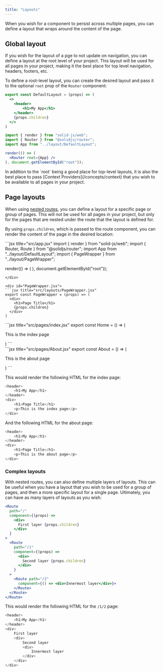 ```yaml
---
title: "Layouts"
---
```


When you wish for a component to persist across multiple pages, you can define a layout that wraps around the content of the page.

## Global layout

If you wish for the layout of a pge to not update on navigation, you can define a layout at the root level of your project.
This layout will be used for all pages in your project, making it the best place for top level navigation, headers, footers, etc.

To define a root-level layout, you can create the desired layout and pass it to the optional `root` prop of the `Router` component:

```jsx title="src/layouts/DefaultLayout.jsx"
export const DefaultLayout = (props) => (
  <>
    <header>
        <h1>My App</h1>
    </header>
    {props.children}
  </>
)
```

```jsx title="src/app.jsx"
import { render } from "solid-js/web";
import { Router } from "@solidjs/router";
import App from "../layout/DefaultLayout";

render(() => (
  <Router root={App} />
), document.getElementById("root"));
```

<Callout>
  In addition to the `root` being a good place for top-level layouts, it is also the best place to pass [Context Providers](/concepts/context) that you wish to be available to all pages in your project.
</Callout>

## Page layouts

When using [nested routes](/solid-router/concepts/nested-routes), you can define a layout for a specific page or group of pages.
This will not be used for all pages in your project, but only for the pages that are nested under the route that the layout is defined for.

By using `props.children`, which is passed to the route component, you can render the content of the page in the desired location:

<TabsCodeBlocks>

<div id="App.jsx">
```jsx title="src/app.jsx"
import { render } from "solid-js/web";
import { Router, Route } from "@solidjs/router";
import App from "../layout/DefaultLayout";
import { PageWrapper } from "../layout/PageWrapper";

render(() => (
  <Router root={App}>
    <Route path="/" component={PageWrapper}>
        <Route path="/" component={Home} />
        <Route path="/about" component={About} />
    </Route>
  </Router>
), document.getElementById("root"));
```
</div>

<div id="PageWrapper.jsx">
```jsx title="src/layouts/PageWrapper.jsx"
export const PageWrapper = (props) => (
  <div>
    <h1>Page Title</h1>
    {props.children}
  </div>
)
```
</div>

<div id="index.jsx">
```jsx title="src/pages/index.jsx"
export const Home = () => (
  <p>This is the index page</p>
)
```
</div>

<div id="About.jsx">
```jsx title="src/pages/About.jsx"
export const About = () => (
  <p>This is the about page</p>
)
```
</div>

</TabsCodeBlocks>

This would render the following HTML for the index page:

```powershell title="http://localhost:3000/"
<header>
    <h1>My App</h1>
</header>
<div>
    <h1>Page Title</h1>
    <p>This is the index page</p>
</div>
```

And the following HTML for the about page:

```powershell  title="http://localhost:3000/about"
<header>
    <h1>My App</h1>
</header>
<div>
    <h1>Page Title</h1>
    <p>This is the about page</p>
</div>
```

### Complex layouts

With nested routes, you can also define multiple layers of layouts.
This can be useful when you have a layout that you wish to be used for a group of pages, and then a more specific layout for a single page.
Ultimately, you can have as many layers of layouts as you wish:

```jsx
<Route
  path="/"
  component={(props) =>
    <div>
      First layer {props.children}
    </div>
  }
>
  <Route
    path="/1"
    component={(props) =>
      <div>
        Second layer {props.children}
      </div>
    }
  >
    <Route path="/2"
      component={() => <div>Innermost layer</div>}>          
    </Route>
  </Route>
</Route>
```

This would render the following HTML for the `/1/2` page:

```powershell title="http://localhost:3000/1/2"
<header>
    <h1>My App</h1>
</header>
<div>
    First layer
    <div>
        Second layer
        <div>
            Innermost layer
        </div>
    </div>
</div>
```
